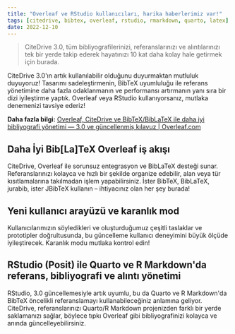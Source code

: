 ```yaml
---
title: "Overleaf ve RStudio kullanıcıları, harika haberlerimiz var!"
tags: [citedrive, bibtex, overleaf, rstudio, rmarkdown, quarto, latex]
date: 2022-12-10
---
```



> CiteDrive 3.0, tüm bibliyografilerinizi, referanslarınızı ve alıntılarınızı tek bir yerde takip ederek hayatınızı 10 kat daha kolay hale getirmek için burada.

  

CiteDrive 3.0'ın artık kullanılabilir olduğunu duyurmaktan mutluluk duyuyoruz! Tasarımı sadeleştirmenin, BibTeX uyumluluğu ile referans yönetimine daha fazla odaklanmanın ve performansı artırmanın yanı sıra bir dizi iyileştirme yaptık. Overleaf veya RStudio kullanıyorsanız, mutlaka denemenizi tavsiye ederiz!

 


**Daha fazla bilgi:** [Overleaf, CiteDrive ve BibTeX/BibLaTeX ile daha iyi bibliyografi yönetimi — 3.0 ve güncellenmiş kılavuz | Overleaf.com](https://www.overleaf.com/blog/better-bibliography-management-with-overleaf-citedrive-and-bibtex-biblatex)



<CiteDrive />

## Daha İyi Bib[La]TeX Overleaf iş akışı

CiteDrive, Overleaf ile sorunsuz entegrasyon ve BibLaTeX desteği sunar. Referanslarınızı kolayca ve hızlı bir şekilde organize edebilir, alan veya tür kısıtlamalarına takılmadan işlem yapabilirsiniz. İster BibTeX, BibLaTeX, jurabib, ister JBibTeX kullanın – ihtiyacınız olan her şey burada!

  

## Yeni kullanıcı arayüzü ve karanlık mod

Kullanıcılarımızın söyledikleri ve oluşturduğumuz çeşitli taslaklar ve prototipler doğrultusunda, bu güncelleme kullanıcı deneyimini büyük ölçüde iyileştirecek. Karanlık modu mutlaka kontrol edin!

  

## RStudio (Posit) ile Quarto ve R Markdown'da referans, bibliyografi ve alıntı yönetimi

RStudio, 3.0 güncellemesiyle artık uyumlu, bu da Quarto ve R Markdown'da BibTeX öncelikli referanslamayı kullanabileceğiniz anlamına geliyor. CiteDrive, referanslarınızı Quarto/R Markdown projenizden farklı bir yerde saklamanızı sağlar, böylece tıpkı Overleaf gibi bibliyografinizi kolayca ve anında güncelleyebilirsiniz.